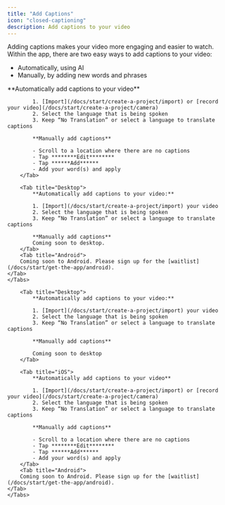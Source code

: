 ```yaml
---
title: "Add Captions"
icon: "closed-captioning"
description: Add captions to your video
---
```


Adding captions makes your video more engaging and easier to watch. Within the app, there are two easy ways to add captions to your video:

- Automatically, using AI
- Manually, by adding new words and phrases

<div id="ios-tab">
    <Tabs>
        <Tab title="iOS">
            **Automatically add captions to your video**

            1. [Import](/docs/start/create-a-project/import) or [record your video](/docs/start/create-a-project/camera)
            2. Select the language that is being spoken
            3. Keep “No Translation” or select a language to translate captions

            **Manually add captions**

            - Scroll to a location where there are no captions
            - Tap ********Edit********
            - Tap ******Add******
            - Add your word(s) and apply
        </Tab>

        <Tab title="Desktop">
            **Automatically add captions to your video:**

            1. [Import](/docs/start/create-a-project/import) your video
            2. Select the language that is being spoken
            3. Keep “No Translation” or select a language to translate captions

            **Manually add captions**
            Coming soon to desktop.
        </Tab>
        <Tab title="Android">
        Coming soon to Android. Please sign up for the [waitlist](/docs/start/get-the-app/android).
    </Tab>
    </Tabs>
</div>


<div id="desktop-tab">
    <Tabs>
        
        <Tab title="Desktop">
            **Automatically add captions to your video:**

            1. [Import](/docs/start/create-a-project/import) your video
            2. Select the language that is being spoken
            3. Keep “No Translation” or select a language to translate captions

            **Manually add captions**

            Coming soon to desktop
        </Tab>

        <Tab title="iOS">
            **Automatically add captions to your video**

            1. [Import](/docs/start/create-a-project/import) or [record your video](/docs/start/create-a-project/camera)
            2. Select the language that is being spoken
            3. Keep “No Translation” or select a language to translate captions

            **Manually add captions**

            - Scroll to a location where there are no captions
            - Tap ********Edit********
            - Tap ******Add******
            - Add your word(s) and apply
        </Tab>
        <Tab title="Android">
        Coming soon to Android. Please sign up for the [waitlist](/docs/start/get-the-app/android).
    </Tab>
    </Tabs>
</div>